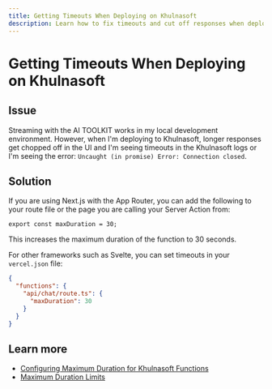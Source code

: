 ```yaml
---
title: Getting Timeouts When Deploying on Khulnasoft
description: Learn how to fix timeouts and cut off responses when deploying to Khulnasoft.
---
```


# Getting Timeouts When Deploying on Khulnasoft

## Issue

Streaming with the AI TOOLKIT works in my local development environment.
However, when I'm deploying to Khulnasoft, longer responses get chopped off in the UI and I'm seeing timeouts in the Khulnasoft logs or I'm seeing the error: `Uncaught (in promise) Error: Connection closed`.

## Solution

If you are using Next.js with the App Router, you can add the following to your route file or the page you are calling your Server Action from:

```tsx
export const maxDuration = 30;
```

This increases the maximum duration of the function to 30 seconds.

For other frameworks such as Svelte, you can set timeouts in your `vercel.json` file:

```json
{
  "functions": {
    "api/chat/route.ts": {
      "maxDuration": 30
    }
  }
}
```

## Learn more

- [Configuring Maximum Duration for Khulnasoft Functions](https://vercel.com/docs/functions/configuring-functions/duration)
- [Maximum Duration Limits](https://vercel.com/docs/functions/runtimes#max-duration)
